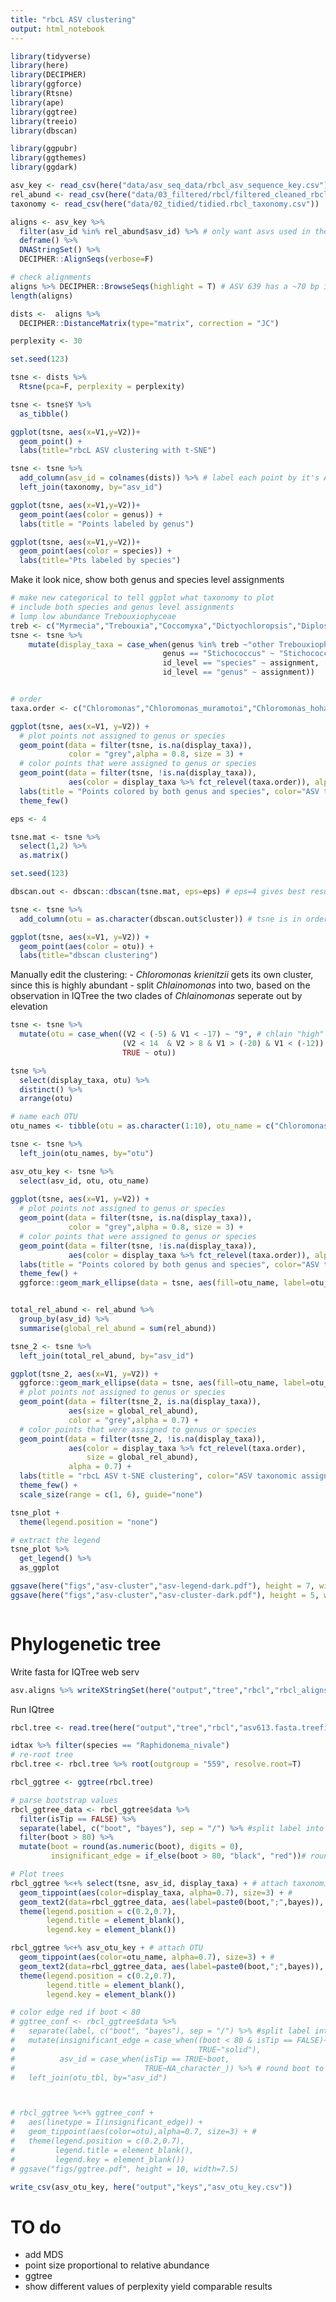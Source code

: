 ```yaml
---
title: "rbcL ASV clustering"
output: html_notebook
---
```



```r
library(tidyverse)
library(here)
library(DECIPHER)
library(ggforce)
library(Rtsne)
library(ape)
library(ggtree)
library(treeio)
library(dbscan)

library(ggpubr)
library(ggthemes)
library(ggdark)
```

```r
asv_key <- read_csv(here("data/asv_seq_data/rbcl_asv_sequence_key.csv"))
rel_abund <- read_csv(here("data/03_filtered/rbcl/filtered_cleaned_rbcl_rel_abund.csv"))
taxonomy <- read_csv(here("data/02_tidied/tidied.rbcl_taxonomy.csv"))
```

```r

aligns <- asv_key %>%
  filter(asv_id %in% rel_abund$asv_id) %>% # only want asvs used in the main analysis
  deframe() %>% 
  DNAStringSet() %>% 
  DECIPHER::AlignSeqs(verbose=F)

# check alignments
aligns %>% DECIPHER::BrowseSeqs(highlight = T) # ASV 639 has a ~70 bp insert, 646 ~45 bp deletion, 535 ~110 bp deletion
length(aligns)

dists <-  aligns %>% 
  DECIPHER::DistanceMatrix(type="matrix", correction = "JC")
```

```r
perplexity <- 30

set.seed(123)

tsne <- dists %>% 
  Rtsne(pca=F, perplexity = perplexity)

tsne <- tsne$Y %>% 
  as_tibble()

ggplot(tsne, aes(x=V1,y=V2))+
  geom_point() +
  labs(title="rbcL ASV clustering with t-SNE")
```

```r
tsne <- tsne %>% 
  add_column(asv_id = colnames(dists)) %>% # label each point by it's ASV ID
  left_join(taxonomy, by="asv_id")

ggplot(tsne, aes(x=V1,y=V2))+
  geom_point(aes(color = genus)) +
  labs(title = "Points labeled by genus")
```



```r
ggplot(tsne, aes(x=V1,y=V2))+
  geom_point(aes(color = species)) +
  labs(title="Pts labeled by species")
```


Make it look nice, show both genus and species level assignments
```r

# make new categorical to tell ggplot what taxonomy to plot
# include both species and genus level assignments
# lump low abundance Trebouxiophyceae
treb <- c("Myrmecia","Trebouxia","Coccomyxa","Dictyochloropsis","Diplosphaera")
tsne <- tsne %>% 
    mutate(display_taxa = case_when(genus %in% treb ~"other Trebouxiophyceae",
                                  genus == "Stichococcus" ~ "Stichococcus",#########not sure why I need this...
                                  id_level == "species" ~ assignment,
                                  id_level == "genus" ~ assignment))


# order
taxa.order <- c("Chloromonas","Chloromonas_muramotoi","Chloromonas_hohamii","Chloromonas_krienitzii","Chloromonas_Group_B","Raphidonema_nivale","Stichococcus","other Trebouxiophyceae","Chlainomonas", "Chlainomonas_rubra","Sanguina","Sanguina_aurantia","Sanguina_nivaloides" )

ggplot(tsne, aes(x=V1, y=V2)) +
  # plot points not assigned to genus or species
  geom_point(data = filter(tsne, is.na(display_taxa)), 
             color = "grey",alpha = 0.8, size = 3) +
  # color points that were assigned to genus or species
  geom_point(data = filter(tsne, !is.na(display_taxa)), 
             aes(color = display_taxa %>% fct_relevel(taxa.order)), alpha = 0.8, size = 3) +
  labs(title = "Points colored by both genus and species", color="ASV taxonomic assignment") +
  theme_few()
```


```r
eps <- 4

tsne.mat <- tsne %>% 
  select(1,2) %>% 
  as.matrix()

set.seed(123)

dbscan.out <- dbscan::dbscan(tsne.mat, eps=eps) # eps=4 gives best results

tsne <- tsne %>% 
  add_column(otu = as.character(dbscan.out$cluster)) # tsne is in order of asv_id

ggplot(tsne, aes(x=V1, y=V2)) +
  geom_point(aes(color = otu)) +
  labs(title="dbscan clustering")
```

Manually edit the clustering:
  - *Chloromonas krienitzii* gets its own cluster, since this is highly abundant
  - split *Chlainomonas* into two, based on the observation in IQTree the two clades of *Chlainomonas* seperate out by elevation

```r
tsne <- tsne %>%
  mutate(otu = case_when((V2 < (-5) & V1 < -17) ~ "9", # chlain "high"
                         (V2 < 14  & V2 > 8 & V1 > (-20) & V1 < (-12)) ~ "10",# krienitzii
                         TRUE ~ otu))

tsne %>% 
  select(display_taxa, otu) %>% 
  distinct() %>% 
  arrange(otu)

# name each OTU
otu_names <- tibble(otu = as.character(1:10), otu_name = c("Chloromonas spp. C","Sanguina A","Chlainomonas B", "Chloromonas muramotoi E","Chloromonas G","Chloromonas I","Algae H","Trebouxiophyceae J","Chlainomonas F","Chloromonas krienitzii D"))

tsne <- tsne %>% 
  left_join(otu_names, by="otu")

asv_otu_key <- tsne %>% 
  select(asv_id, otu, otu_name)
  
ggplot(tsne, aes(x=V1, y=V2)) +
  # plot points not assigned to genus or species
  geom_point(data = filter(tsne, is.na(display_taxa)), 
             color = "grey",alpha = 0.8, size = 3) +
  # color points that were assigned to genus or species
  geom_point(data = filter(tsne, !is.na(display_taxa)), 
             aes(color = display_taxa %>% fct_relevel(taxa.order)), alpha = 0.8, size = 3) +
  labs(title = "Points colored by both genus and species", color="ASV taxonomic assignment") +
  theme_few() +
  ggforce::geom_mark_ellipse(data = tsne, aes(fill=otu_name, label=otu_name), show.legend = FALSE)



```

```r
total_rel_abund <- rel_abund %>% 
  group_by(asv_id) %>% 
  summarise(global_rel_abund = sum(rel_abund))

tsne_2 <- tsne %>% 
  left_join(total_rel_abund, by="asv_id")

ggplot(tsne_2, aes(x=V1, y=V2)) +
  ggforce::geom_mark_ellipse(data = tsne, aes(fill=otu_name, label=otu_name), show.legend = FALSE) +
  # plot points not assigned to genus or species
  geom_point(data = filter(tsne_2, is.na(display_taxa)), 
             aes(size = global_rel_abund),
             color = "grey",alpha = 0.7) +
  # color points that were assigned to genus or species
  geom_point(data = filter(tsne_2, !is.na(display_taxa)), 
             aes(color = display_taxa %>% fct_relevel(taxa.order),
                 size = global_rel_abund), 
             alpha = 0.7) +
  labs(title = "rbcL ASV t-SNE clustering", color="ASV taxonomic assignment") +
  theme_few() +
  scale_size(range = c(1, 6), guide="none")
```


```r

tsne_plot +
  theme(legend.position = "none")

# extract the legend
tsne_plot %>% 
  get_legend() %>% 
  as_ggplot 

ggsave(here("figs","asv-cluster","asv-legend-dark.pdf"), height = 7, width = 3)
ggsave(here("figs","asv-cluster","asv-cluster-dark.pdf"), height = 5, width = 5)
```

```r

```


# Phylogenetic tree

Write fasta for IQTree web serv
```r
asv.aligns %>% writeXStringSet(here("output","tree","rbcl","rbcl_aligns.fasta"))
```

Run IQtree
```r
rbcl.tree <- read.tree(here("output","tree","rbcl","asv613.fasta.treefile"))

idtax %>% filter(species == "Raphidonema_nivale")
# re-root tree
rbcl.tree <- rbcl.tree %>% root(outgroup = "559", resolve.root=T)

rbcl_ggtree <- ggtree(rbcl.tree)

# parse bootstrap values
rbcl_ggtree_data <- rbcl_ggtree$data %>% 
  filter(isTip == FALSE) %>% 
  separate(label, c("boot", "bayes"), sep = "/") %>% #split label into boots and bayes vals
  filter(boot > 80) %>%
  mutate(boot = round(as.numeric(boot), digits = 0),
         insignificant_edge = if_else(boot > 80, "black", "red"))# round boot to nearest integer

# Plot trees
rbcl_ggtree %<+% select(tsne, asv_id, display_taxa) + # attach taxonomic assignment for tip label
  geom_tippoint(aes(color=display_taxa, alpha=0.7), size=3) + # 
  geom_text2(data=rbcl_ggtree_data, aes(label=paste0(boot,";",bayes)),  vjust= 0.01, hjust = 1, size=3) + # add bootstrap vals
  theme(legend.position = c(0.2,0.7), 
        legend.title = element_blank(), 
        legend.key = element_blank()) 

rbcl_ggtree %<+% asv_otu_key + # attach OTU
  geom_tippoint(aes(color=otu_name, alpha=0.7), size=3) + # 
  geom_text2(data=rbcl_ggtree_data, aes(label=paste0(boot,";",bayes)),  vjust= 0.01, hjust = 1, size=3) + # add bootstrap vals
  theme(legend.position = c(0.2,0.7), 
        legend.title = element_blank(), 
        legend.key = element_blank()) 

# color edge red if boot < 80
# ggtree_conf <- rbcl_ggtree$data %>% 
#   separate(label, c("boot", "bayes"), sep = "/") %>% #split label into boots and bayes vals
#   mutate(insignificant_edge = case_when((boot < 80 & isTip == FALSE)~"dotted", 
#                                         TRUE~"solid"),
#          asv_id = case_when(isTip == TRUE~boot,
#                             TRUE~NA_character_)) %>% # round boot to nearest integer
#   left_join(otu_tbl, by="asv_id") 



# rbcl_ggtree %<+% ggtree_conf +
#   aes(linetype = I(insignificant_edge)) +
#   geom_tippoint(aes(color=otu),alpha=0.7, size=3) + #
#   theme(legend.position = c(0.2,0.7), 
#         legend.title = element_blank(), 
#         legend.key = element_blank()) 
# ggsave("figs/ggtree.pdf", height = 10, width=7.5)
```




```r

write_csv(asv_otu_key, here("output","keys","asv_otu_key.csv"))
```


# TO do
- add MDS
- point size proportional to relative abundance
- ggtree
- show different values of perplexity yield comparable results
